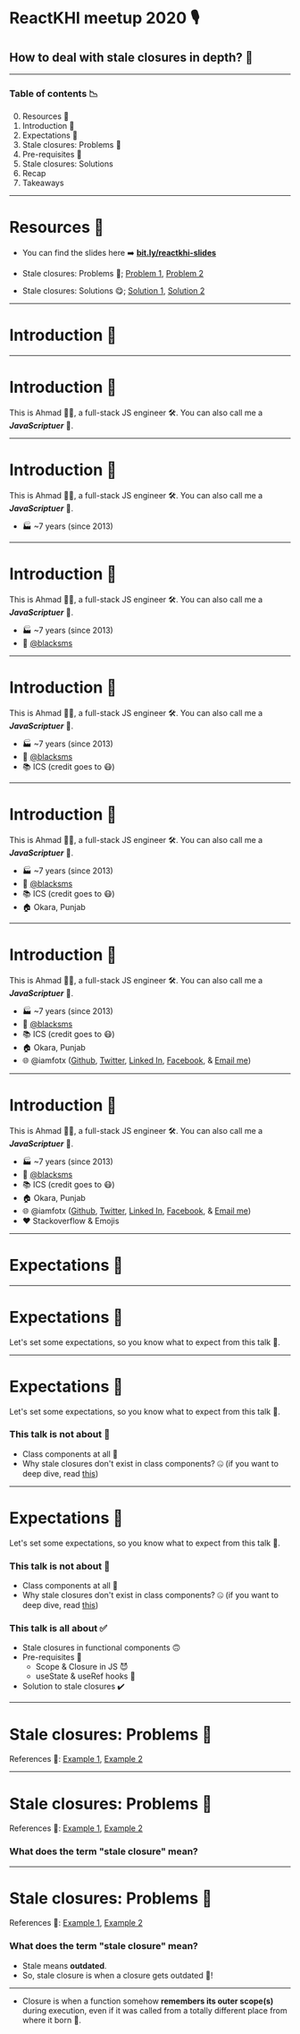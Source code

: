 
<Head>
    <title>Stale closures in depth 🤫</title>
</Head>

# ReactKHI meetup 2020 🎙

## How to deal with stale closures in depth? 🧐
---

### Table of contents 📉

0. Resources 📑
1. Introduction 🙆‍
2. Expectations 👀
3. Stale closures: Problems 🧟‍
4. Pre-requisites 🚧
5. Stale closures: Solutions
6. Recap
7. Takeaways

---
# Resources 📑

- You can find the slides here ➡️
  **[bit.ly/reactkhi-slides](http://bit.ly/reactkhi-slides)**

- Stale closures: Problems 🧟‍; [Problem 1][stale-closures-1], [Problem 2][stale-closures-2]
- Stale closures: Solutions 😋; [Solution 1][stale-closures-solution-1], [Solution 2][stale-closures-solution-2]

---

# Introduction 🙆‍

---

# Introduction 🙆‍

This is Ahmad 👨‍💻, a full-stack JS engineer 🛠. You can also call me a **_JavaScriptuer_** 🥴.

---

# Introduction 🙆‍

This is Ahmad 👨‍💻, a full-stack JS engineer 🛠. You can also call me a **_JavaScriptuer_** 🥴.

- 🏭 ~7 years (since 2013)

---

# Introduction 🙆‍

This is Ahmad 👨‍💻, a full-stack JS engineer 🛠. You can also call me a **_JavaScriptuer_** 🥴.

- 🏭 ~7 years (since 2013)
- 💼 [@blacksms][black-sms]

---

# Introduction 🙆‍

This is Ahmad 👨‍💻, a full-stack JS engineer 🛠. You can also call me a **_JavaScriptuer_** 🥴.

- 🏭 ~7 years (since 2013)
- 💼 [@blacksms][black-sms]
- 📚 ICS (credit goes to 😷)

---

# Introduction 🙆‍

This is Ahmad 👨‍💻, a full-stack JS engineer 🛠. You can also call me a **_JavaScriptuer_** 🥴.

- 🏭 ~7 years (since 2013)
- 💼 [@blacksms][black-sms]
- 📚 ICS (credit goes to 😷)
- 🏠 Okara, Punjab

---

# Introduction 🙆‍

This is Ahmad 👨‍💻, a full-stack JS engineer 🛠. You can also call me a **_JavaScriptuer_** 🥴.

- 🏭 ~7 years (since 2013)
- 💼 [@blacksms][black-sms]
- 📚 ICS (credit goes to 😷)
- 🏠 Okara, Punjab
- 🌐 @iamfotx ([Github][github], [Twitter][twitter], [Linked In][linked-in], [Facebook][facebook], & [Email me][email-me])

---

# Introduction 🙆‍

This is Ahmad 👨‍💻, a full-stack JS engineer 🛠. You can also call me a **_JavaScriptuer_** 🥴.

- 🏭 ~7 years (since 2013)
- 💼 [@blacksms][black-sms]
- 📚 ICS (credit goes to 😷)
- 🏠 Okara, Punjab
- 🌐 @iamfotx ([Github][github], [Twitter][twitter], [Linked In][linked-in], [Facebook][facebook], & [Email me][email-me])
- ❤️ Stackoverflow & Emojis

---

# Expectations 👀

---

# Expectations 👀

Let's set some expectations, so you know what to expect from this talk 🤨.

---

# Expectations 👀

Let's set some expectations, so you know what to expect from this talk 🤨.

### This talk is not about 🚫

- Class components at all 😬
- Why stale closures don't exist in class components? 🤐 (if you want to deep dive, read [this][functional-vs-class-components])

---

# Expectations 👀

Let's set some expectations, so you know what to expect from this talk 🤨.

### This talk is not about 🚫

- Class components at all 😬
- Why stale closures don't exist in class components? 🤐 (if you want to deep dive, read [this][functional-vs-class-components])

### This talk is all about ✅

- Stale closures in functional components 🙃
- Pre-requisites 🚧
    - Scope & Closure in JS 😈
    - useState & useRef hooks 🥂
- Solution to stale closures ✔️

---

# Stale closures: Problems 🧟‍

References 🔗: [Example 1][stale-closures-1], [Example 2][stale-closures-2]

---

# Stale closures: Problems 🧟‍

References 🔗: [Example 1][stale-closures-1], [Example 2][stale-closures-2]

### What does the term "stale closure" mean?

---
# Stale closures: Problems 🧟‍

References 🔗: [Example 1][stale-closures-1], [Example 2][stale-closures-2]

### What does the term "stale closure" mean?


- Stale means **outdated**.
- So, stale closure is when a closure gets outdated 🤧!

---


- Closure is when a function somehow **remembers its outer scope(s)** during execution, even if it was called from a totally different place from where it born 🤯.



[comment]: # (Stale closures in action)

[stale-closures-1]: https://codesandbox.io/s/stale-closures-1-xut3g
[stale-closures-2]: https://codesandbox.io/s/stale-closures-2-culy8

[comment]: # (Stale closures solution)

[stale-closures-solution-1]: https://codesandbox.io/s/stale-closures-solution-1-1dpeo
[stale-closures-solution-2]: https://codesandbox.io/s/stale-closures-solution-2-plsrb

[comment]: # (Personal Info)

[github]: https://www.github.com/iamfotx
[twitter]: https://www.twitter.com/iamfotx
[linked-in]: https://www.linkedin.com/in/iamfotx
[facebook]: https://www.facebook.com/iamfotx
[email-me]: mailto://iamfotx@gmail.com
[black-sms]: https://www.linkedin.com/company/black-sms

[comment]: # (Others)

[functional-vs-class-components]: https://overreacted.io/how-are-function-components-different-from-classes/

